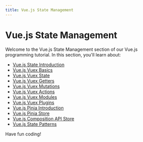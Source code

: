 ```yaml
---
title: Vue.js State Management
---
```


# Vue.js State Management

Welcome to the Vue.js State Management section of our Vue.js programming tutorial. In this section, you'll learn about:

- [Vue.js State Introduction](./0-vuejs-state-introduction.mdx)
- [Vue.js Vuex Basics](./1-vuejs-vuex-basics.mdx)
- [Vue.js Vuex State](./2-vuejs-vuex-state.mdx)
- [Vue.js Vuex Getters](./3-vuejs-vuex-getters.mdx)
- [Vue.js Vuex Mutations](./4-vuejs-vuex-mutations.mdx)
- [Vue.js Vuex Actions](./5-vuejs-vuex-actions.mdx)
- [Vue.js Vuex Modules](./6-vuejs-vuex-modules.mdx)
- [Vue.js Vuex Plugins](./7-vuejs-vuex-plugins.mdx)
- [Vue.js Pinia Introduction](./8-vuejs-pinia-introduction.mdx)
- [Vue.js Pinia Store](./9-vuejs-pinia-store.mdx)
- [Vue.js Composition API Store](./10-vuejs-composition-api-store.mdx)
- [Vue.js State Patterns](./11-vuejs-state-patterns.mdx)

Have fun coding!